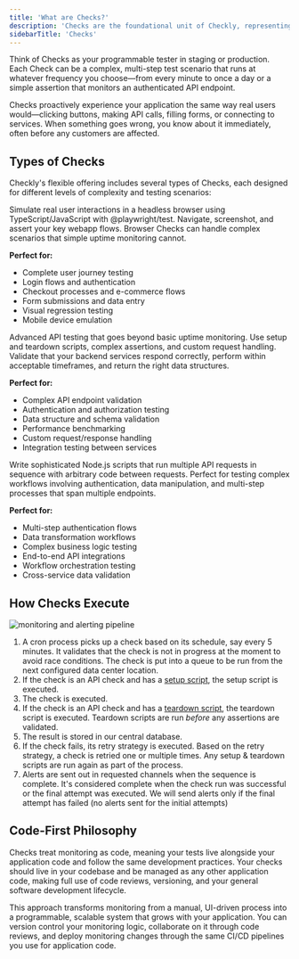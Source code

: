 ```yaml
---
title: 'What are Checks?'
description: 'Checks are the foundational unit of Checkly, representing a single result of a test run.'
sidebarTitle: 'Checks'
---
```



Think of Checks as your programmable tester in staging or production. Each Check can be a complex, multi-step test scenario that runs at whatever frequency you choose—from every minute to once a day or a simple assertion that monitors an authenticated API endpoint. 

Checks proactively experience your application the same way real users would—clicking buttons, making API calls, filling forms, or connecting to services. When something goes wrong, you know about it immediately, often before any customers are affected.

## Types of Checks

Checkly's flexible offering includes several types of Checks, each designed for different levels of complexity and testing scenarios:

<AccordionGroup>

<Accordion title="Browser Checks">
Simulate real user interactions in a headless browser using TypeScript/JavaScript with @playwright/test. Navigate, screenshot, and assert your key webapp flows. Browser Checks can handle complex scenarios that simple uptime monitoring cannot.

**Perfect for:**
- Complete user journey testing
- Login flows and authentication
- Checkout processes and e-commerce flows
- Form submissions and data entry
- Visual regression testing
- Mobile device emulation
</Accordion>

<Accordion title="API Checks">
Advanced API testing that goes beyond basic uptime monitoring. Use setup and teardown scripts, complex assertions, and custom request handling. Validate that your backend services respond correctly, perform within acceptable timeframes, and return the right data structures.

**Perfect for:**
- Complex API endpoint validation
- Authentication and authorization testing
- Data structure and schema validation
- Performance benchmarking
- Custom request/response handling
- Integration testing between services
</Accordion>

<Accordion title="Multistep Checks">
Write sophisticated Node.js scripts that run multiple API requests in sequence with arbitrary code between requests. Perfect for testing complex workflows involving authentication, data manipulation, and multi-step processes that span multiple endpoints.

**Perfect for:**
- Multi-step authentication flows
- Data transformation workflows
- Complex business logic testing
- End-to-end API integrations
- Workflow orchestration testing
- Cross-service data validation
</Accordion>

</AccordionGroup>


## How Checks Execute

![monitoring and alerting pipeline](/images/docs/images/monitoring/monitoring-alerting-pipeline.svg)

1. A cron process picks up a check based on its schedule, say every 5 minutes. It validates that the check is not in progress at the moment to avoid race conditions. The check is put into a queue to be run from the next configured data center location.
2. If the check is an API check and has a [setup script](/docs/api-checks/setup-teardown-scripts/), the setup script is executed. 
3. The check is executed.
4. If the check is an API check and has a [teardown script](/docs/api-checks/setup-teardown-scripts/), the teardown script is executed.
Teardown scripts are run *before* any assertions are validated.
5. The result is stored in our central database.
6. If the check fails, its retry strategy is executed. Based on the retry strategy, a check is retried one or multiple times. Any setup & teardown scripts are run again as part of the process.
7. Alerts are sent out in requested channels when the sequence is complete. It's considered complete when the check run was successful or the final attempt was executed. We will send alerts only if the final attempt has failed (no alerts sent for the initial attempts)


## Code-First Philosophy

Checks treat monitoring as code, meaning your tests live alongside your application code and follow the same development practices. Your checks should live in your codebase and be managed as any other application code, making full use of code reviews, versioning, and your general software development lifecycle.

This approach transforms monitoring from a manual, UI-driven process into a programmable, scalable system that grows with your application. You can version control your monitoring logic, collaborate on it through code reviews, and deploy monitoring changes through the same CI/CD pipelines you use for application code.


